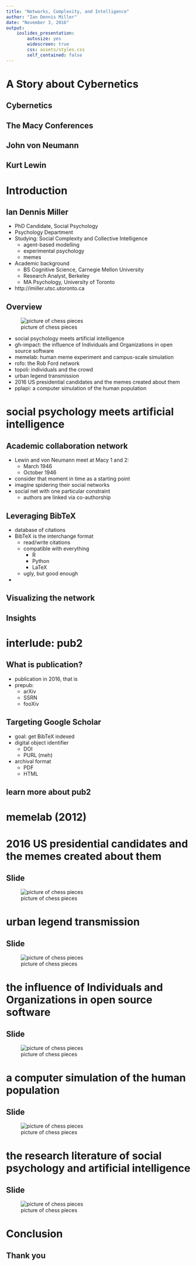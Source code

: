 ```yaml
---
title: "Networks, Complexity, and Intelligence"
author: "Ian Dennis Miller"
date: "November 3, 2016"
output:
    ioslides_presentation:
        autosize: yes
        widescreen: true
        css: assets/styles.css
        self_contained: false
---
```


# A Story about Cybernetics

## Cybernetics

## The Macy Conferences

## John von Neumann

## Kurt Lewin

# Introduction

## Ian Dennis Miller

- PhD Candidate, Social Psychology
- Psychology Department
- Studying: Social Complexity and Collective Intelligence
    + agent-based modelling
    + experimental psychology
    + memes
- Academic background
    - BS Cognitive Science, Carnegie Mellon University
    - Research Analyst, Berkeley
    - MA Psychology, University of Toronto
- http://imiller.utsc.utoronto.ca

## Overview {.side-image .smaller}

![picture of chess pieces](assets/strategy.jpg)

- social psychology meets artificial intelligence
- gh-impact: the influence of Individuals and Organizations in open source software
- memelab: human meme experiment and campus-scale simulation
- rofo: the Rob Ford network
- topoli: individuals and the crowd
- urban legend transmission
- 2016 US presidential candidates and the memes created about them
- pplapi: a computer simulation of the human population

# social psychology meets artificial intelligence

## Academic collaboration network

- Lewin and von Neumann meet at Macy 1 and 2:
    - March 1946
    - October 1946
- consider that moment in time as a starting point
- imagine spidering their social networks
- social net with one particular constraint
    + authors are linked via co-authorship

## Leveraging BibTeX

- database of citations
- BibTeX is the interchange format
    + read/write citations
    + compatible with everything
        - R
        - Python
        - LaTeX
    + ugly, but good enough
- 

## Visualizing the network

## Insights

# interlude: pub2

## What is publication?

- publication in 2016, that is
- prepub:
    - arXiv
    - SSRN
    - fooXiv

## Targeting Google Scholar

- goal: get BibTeX indexed
- digital object identifier
    + DOI
    + PURL (meh)
- archival format
    + PDF
    + HTML

## learn more about pub2

# memelab (2012)

# 2016 US presidential candidates and the memes created about them

## Slide {.side-image}

![picture of chess pieces](assets/strategy.jpg)

# urban legend transmission

## Slide {.side-image}

![picture of chess pieces](assets/strategy.jpg)

# the influence of Individuals and Organizations in open source software

## Slide {.side-image}

![picture of chess pieces](assets/strategy.jpg)

# a computer simulation of the human population

## Slide {.side-image}

![picture of chess pieces](assets/strategy.jpg)

# the research literature of social psychology and artificial intelligence

## Slide {.side-image}

![picture of chess pieces](assets/strategy.jpg)

# Conclusion

## Thank you
